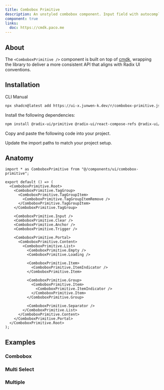 ```yaml
---
title: Combobox Primitive
description: An unstyled combobox component. Input field with autocomplete & autosuggest functionalities.
component: true
links:
  doc: https://cmdk.paco.me
---
```


<ComponentPreview name="combobox-primitive-demo" />

## About

The `<ComboboxPrimitive />` component is built on top of [cmdk](https://cmdk.paco.me), wrapping the library to deliver a more consistent API that aligns with Radix UI conventions.

## Installation

<Tabs defaultValue="cli">

<TabsList>
  <TabsTrigger value="cli">CLI</TabsTrigger>
  <TabsTrigger value="manual">Manual</TabsTrigger>
</TabsList>

<TabsContent value="cli">

```bash
npx shadcn@latest add https://ui-x.junwen-k.dev/r/combobox-primitive.json
```

</TabsContent>

<TabsContent value="manual">

<Steps>

<Step>Install the following dependencies:</Step>

```bash
npm install @radix-ui/primitive @radix-ui/react-compose-refs @radix-ui/react-popover @radix-ui/react-primitive @radix-ui/react-roving-focus @radix-ui/react-use-controllable-state cmdk
```

<Step>Copy and paste the following code into your project.</Step>

<ComponentSource name="combobox-primitive" />

<Step>Update the import paths to match your project setup.</Step>

</Steps>

</TabsContent>

</Tabs>

## Anatomy

```tsx
import * as ComboboxPrimitive from "@/components/ui/combobox-primitive";

export default () => (
  <ComboboxPrimitive.Root>
    <ComboboxPrimitive.TagGroup>
      <ComboboxPrimitive.TagGroupItem>
        <ComboboxPrimitive.TagGroupItemRemove />
      </ComboboxPrimitive.TagGroupItem>
    </ComboboxPrimitive.TagGroup>

    <ComboboxPrimitive.Input />
    <ComboboxPrimitive.Clear />
    <ComboboxPrimitive.Anchor />
    <ComboboxPrimitive.Trigger />

    <ComboboxPrimitive.Portal>
      <ComboboxPrimitive.Content>
        <ComboboxPrimitive.List>
          <ComboboxPrimitive.Empty />
          <ComboboxPrimitive.Loading />

          <ComboboxPrimitive.Item>
            <ComboboxPrimitive.ItemIndicator />
          </ComboboxPrimitive.Item>

          <ComboboxPrimitive.Group>
            <ComboboxPrimitive.Item>
              <ComboboxPrimitive.ItemIndicator />
            </ComboboxPrimitive.Item>
          </ComboboxPrimitive.Group>

          <ComboboxPrimitive.Separator />
        </ComboboxPrimitive.List>
      </ComboboxPrimitive.Content>
    </ComboboxPrimitive.Portal>
  </ComboboxPrimitive.Root>
);
```

## Examples

### Combobox

<ComponentPreview name="combobox-primitive-demo" />

### Multi Select

<ComponentPreview name="combobox-primitive-multi-select" />

### Multiple

<ComponentPreview name="combobox-primitive-multiple" />

